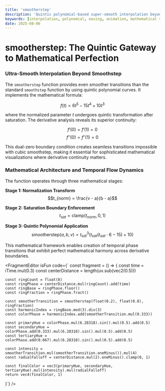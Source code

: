 ```yaml
---
title: 'smootherstep'
description: 'Quintic polynomial-based super-smooth interpolation beyond smoothstep'
keywords: [interpolation, polynomial, easing, animation, mathematical visualization]
date: 2025-08-06
---
```



# smootherstep: The Quintic Gateway to Mathematical Perfection

### Ultra-Smooth Interpolation Beyond Smoothstep

The `smootherstep` function provides even smoother transitions than the standard `smoothstep` function by using quintic polynomial curves. It implements the mathematical formula:

$$f(t) = 6t^5 - 15t^4 + 10t^3$$

where the normalized parameter $t$ undergoes quintic transformation after saturation. The derivative analysis reveals its superior continuity:

$$f'(0) = f'(1) = 0$$
$$f''(0) = f''(1) = 0$$

This dual-zero boundary condition creates seamless transitions impossible with cubic smoothstep, making it essential for sophisticated mathematical visualizations where derivative continuity matters.

### Mathematical Architecture and Temporal Flow Dynamics

The function operates through three mathematical stages:

**Stage 1: Normalization Transform**
$$t_{norm} = \frac{v - a}{b - a}$$

**Stage 2: Saturation Boundary Enforcement**  
$$t_{sat} = \text{clamp}(t_{norm}, 0, 1)$$

**Stage 3: Quintic Polynomial Application**
$$\text{smootherstep}(a,b,v) = t_{sat}^3(t_{sat}(t_{sat} \cdot 6 - 15) + 10)$$

This mathematical framework enables creation of temporal phase transitions that exhibit perfect mathematical harmony across derivative boundaries.

<FragmentEditor
        isFun
        code={`
const fragment = () => {
	const time = iTime.mul(0.3)
	const centerDistance = length(uv.sub(vec2(0.5)))
	
	const ringCount = float(8)
	const ringPhase = centerDistance.mul(ringCount).add(time)
	const ringBase = ringPhase.floor()
	const ringFraction = ringPhase.fract()
	
	const smootherTransition = smootherstep(float(0.2), float(0.8), ringFraction)
	const harmonicIndex = ringBase.mod(3).div(3)
	const colorPhase = harmonicIndex.add(smootherTransition.mul(0.333))
	
	const primaryHue = colorPhase.mul(6.28318).sin().mul(0.5).add(0.5)
	const secondaryHue = colorPhase.add(0.333).mul(6.28318).sin().mul(0.5).add(0.5)  
	const tertiaryHue = colorPhase.add(0.667).mul(6.28318).sin().mul(0.5).add(0.5)
	
	const intensity = smootherTransition.mul(smootherTransition.oneMinus()).mul(4)
	const radialFalloff = centerDistance.mul(2).oneMinus().clamp(0, 1)
	
	const finalColor = vec3(primaryHue, secondaryHue, tertiaryHue).mul(intensity).mul(radialFalloff)
	return vec4(finalColor, 1)
}`}
/>
